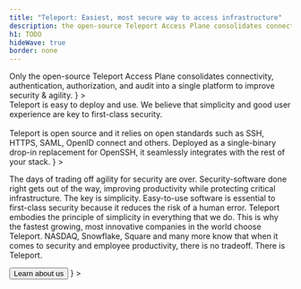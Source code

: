 ```yaml
---
title: "Teleport: Easiest, most secure way to access infrastructure"
description: the open-source Teleport Access Plane consolidates connectivity, authentication, authorization, and audit into a single platform to improve security & agility.
h1: TODO
hideWave: true
border: none
---
```



<Section bg="white">
  <AnimationHeader
    title="The easiest, most secure way to access all your infrastructure."
    subtitle="The Teleport Platform"
    description={
      <>
        Only the open-source Teleport Access Plane consolidates connectivity,
        authentication, authorization, and audit into a single platform to
        improve security & agility.
      </>
    }
  >
    <ApplicationShell />
  </AnimationHeader>
  <AnnouncementBar inLivingColor rows={NewHomepage} type="newHomepage" />
</Section>

<AccessPlane />

<ForkRibbon backgroundColor="#a70000" />
<Section bg="midnight">
  <AnimationHeader
    variant="builtForEngineers"
    title="Built for Engineers"
    subtitle="Open Source"
    description={
      <>
        Teleport is easy to deploy and use. We believe that simplicity and good
        user experience are key to first-class security.
        <br />
        <br />
        Teleport is open source and it relies on open standards such as SSH, HTTPS,
        SAML, OpenID connect and others. Deployed as a single-binary drop-in replacement
        for OpenSSH, it seamlessly integrates with the rest of your stack.
      </>
    }
  >
    <TerminalAnimation text="homepage" />
  </AnimationHeader>
</Section>
<ProductSection />
<Section bg="flatWhite" pb={[4, 0]}>
  <SectionVisuals
    contentWidth="480px"
    titleFontSize={["header-2", "header-1"]}
    flexStyle={["column-reverse", "row-reverse"]}
    imageLocation="center"
    boxStyle="secondary"
    title="Security Software Done Right"
    description={
      <>
        <p>
          The days of trading off agility for security are over.
          Security-software done right gets out of the way, improving
          productivity while protecting critical infrastructure. The key is
          simplicity. Easy-to-use software is essential to first-class security
          because it reduces the risk of a human error. Teleport embodies the
          principle of simplicity in everything that we do. This is why the
          fastest growing, most innovative companies in the world choose
          Teleport. NASDAQ, Snowflake, Square and many more know that when it
          comes to security and employee productivity, there is no tradeoff.
          There is Teleport.
        </p>
        <Button
          variant="secondary"
          shape="lg"
          mt={[2, 2, 3]}
          width={["100%", "auto"]}
          textTransform="uppercase"
        >
          Learn about us
        </Button>
      </>
    }
  >
    <PamAnimation />
  </SectionVisuals>
</Section>
<TryTeleport />
